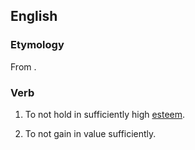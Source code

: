 ==English==

===Etymology===
From {{prefix|under|appreciate}}.

===Verb===
{{en-verb|underappreciat|es}}
# {{transitive}} To not hold in sufficiently high [[esteem]].
# {{intransitive}} To not gain in value sufficiently.